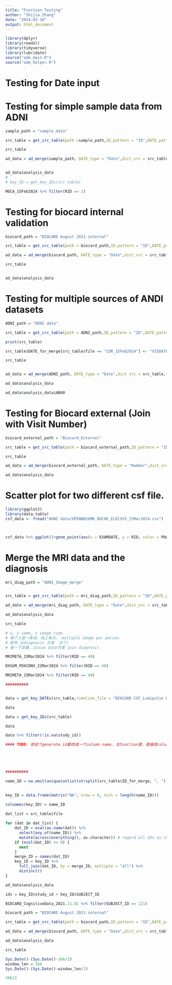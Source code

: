 ```yaml
---
title: "Function Testing"
author: "Shijia Zhang"
date: "2024-03-10"
output: html_document
---
```


```r
library(dplyr)
library(readxl)
library(tidyverse)
library(lubridate)
source("adm_main.R")
source("adm_helper.R")
```

# Testing for Date input 


# Testing for simple sample data from ADNI

```r
sample_path = "sample_data"

src_table = get_src_table(path =sample_path,ID_pattern = "ID",DATE_pattern = "VISDATE",ID_usr_list = c("RID"),DATE_usr_list = c("VISDATE"))

src_table

ad_data = ad_merge(sample_path, DATE_type = "Date",dict_src = src_table)


ad_data$analysis_data
# 
# key_ID = get_key_IDs(src_table)
```

```r
MOCA_15Feb2024 %>% filter(RID == 2)
```


# Testing for biocard internal validation
```r
biocard_path = "BIOCARD August 2021 internal"

src_table = get_src_table(path = biocard_path,ID_pattern = "ID",DATE_pattern = "Date",ID_usr_list = c("study_id","SUBJECT_ID"))

ad_data = ad_merge(biocard_path, DATE_type = "Date",dict_src = src_table)

src_table


ad_data$analysis_data
```

# Testing for multiple sources of ANDI datasets


```r
ADNI_path = "ADNI data"

src_table = get_src_table(path = ADNI_path,ID_pattern = "ID",DATE_pattern = "Date",ID_usr_list = c("RID"),DATE_usr_list = c("EXAMDATE"))

print(src_table)

src_table$DATE_for_merge[src_table$file == "CDR_15Feb2024"] <- "VISDATE"

src_table


ad_data = ad_merge(ADNI_path, DATE_type = "Date",dict_src = src_table,timeline_file = "MRIMETA_15Mar2024")

ad_data$analysis_data

ad_data$analysis_data$AB40
```

# Testing for Biocard external (Join with Visit Number)

```r
biocard_external_path = "Biocard_External"

src_table = get_src_table(path = biocard_external_path,ID_pattern = "ID",DATE_pattern = "VISIT",ID_usr_list = c("JHUANONID"), DATE_usr_list = c("VISITNO"))

src_table

ad_data = ad_merge(biocard_external_path, DATE_type = "Number",dict_src = src_table,timeline_file = "BIOCARD_Amyloid_PET_Scan_Dates_Limited_2021.12.13")

ad_data$analysis_data

```

# Scatter plot for two different csf file.

```r
library(ggplot2)
library(data.table)
csf_data <- fread("ADNI data/UPENNBIOMK_ROCHE_ELECSYS_15Mar2024.csv")



csf_data %>% ggplot()+geom_point(aes(x = EXAMDATE, y = RID, color = PHASE))
```

# Merge the MRI data and the diagnosis

```r
mri_diag_path = "ADNI_Image_merge"


src_table = get_src_table(path = mri_diag_path,ID_pattern = "ID",DATE_pattern = "Date",ID_usr_list = c("RID"),DATE_usr_list = c("EXAMDATE"),WINDOW_list = 366,IS_overlap_list = FALSE)

ad_data = ad_merge(mri_diag_path, DATE_type = "Date",dict_src = src_table,timeline_file = "MRIMETA_21Mar2024")

ad_data$analysis_data 

src_table

# x, y same, x image time
# 每个人是一条线，线上有点， multiple image per person.
# 颜色 以diagnosis 为准 （3个）
# 查一下变量，以scan date为准 join diagnosis
```

```r
MRIMETA_15Mar2024 %>% filter(RID == 40)
```


```r
DXSUM_PDXCONV_21Mar2024 %>% filter(RID == 40)
```



```r
MRIMETA_15Mar2024 %>% filter(RID == 40)
```




```r
##########


data = get_key_DATEs(src_table,timeline_file = "BIOCARD CSF_Lumipulse Data with dates_081320_pre1995Removed",DATE_type = "Date")

data

data = get_key_IDs(src_table)

data 

data %>% filter(!is.na(study_id))

#### TODO: 把这个generate id都改成一个column name, 在function里，直接改column name





##########

name_ID = na.omit(unique(unlist(strsplit(src_table$ID_for_merge, ", "))))
 

key_ID = data.frame(matrix("NA", nrow = 0, ncol = length(name_ID)))

colnames(key_ID) = name_ID

dat_list = src_table$file
 
for (dat in dat_list) {
    dat_ID = eval(as.name(dat)) %>%
      select(any_of(name_ID)) %>%
      mutate(across(everything(), as.character)) # regard all IDs as characters
    if (ncol(dat_ID) == 0) {
      next
    }
    merge_ID = names(dat_ID)
    key_ID = key_ID %>%
      full_join(dat_ID, by = merge_ID, multiple = "all") %>% 
      distinct()
}

ad_data$analysis_data 

ids = key_ID$study_id + key_ID$SUBJECT_ID
```

```r
BIOCARD_CognitiveData_2021.11.02 %>% filter(SUBJECT_ID == 121)
```
```r
biocard_path = "BIOCARD August 2021 internal"

src_table = get_src_table(path = biocard_path,ID_pattern = "ID",DATE_pattern = "Date",ID_usr_list = c("SUBJECT_ID"))

ad_data = ad_merge(biocard_path, DATE_type = "Date",dict_src = src_table)

ad_data$analysis_data
```

```r
src_table
```

```r
Sys.Date()-(Sys.Date()-366/2)
window_len = 366
Sys.Date()-(Sys.Date()-window_len/2)

366/2
```

